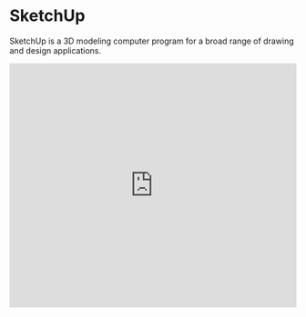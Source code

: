 
# SketchUp

SketchUp is a 3D modeling computer program for a broad range of drawing and design applications.

<Bleed>
  <iframe
    width="100%"
    height="430"
    src="https://www.youtube.com/embed/B8_oo0wxKB8"
    frameborder="0"
    allow="accelerometer; autoplay; clipboard-write; encrypted-media; gyroscope; picture-in-picture"
    allowfullscreen
  />
</Bleed>


<Callout type="warning" emoji="⚠️">
  SketchUp runs best of a device with a mouse and keyboard, and within a modern browser such as Firefox or Chrome. Full system requirements are available below.
</Callout>

For anything spatial or architectural, where exact measurements are needed to create your model, SketchUp is a great tool to use.
Supported filetypes.
